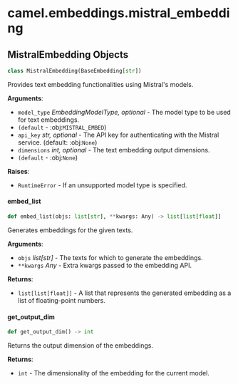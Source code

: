 <a id="camel.embeddings.mistral_embedding"></a>

# camel.embeddings.mistral\_embedding

<a id="camel.embeddings.mistral_embedding.MistralEmbedding"></a>

## MistralEmbedding Objects

```python
class MistralEmbedding(BaseEmbedding[str])
```

Provides text embedding functionalities using Mistral's models.

**Arguments**:

- `model_type` _EmbeddingModelType, optional_ - The model type to be
  used for text embeddings.
- `(default` - :obj:`MISTRAL_EMBED`)
- `api_key` _str, optional_ - The API key for authenticating with the
  Mistral service. (default: :obj:`None`)
- `dimensions` _int, optional_ - The text embedding output dimensions.
- `(default` - :obj:`None`)
  

**Raises**:

- `RuntimeError` - If an unsupported model type is specified.

<a id="camel.embeddings.mistral_embedding.MistralEmbedding.embed_list"></a>

#### embed\_list

```python
def embed_list(objs: list[str], **kwargs: Any) -> list[list[float]]
```

Generates embeddings for the given texts.

**Arguments**:

- `objs` _list[str]_ - The texts for which to generate the embeddings.
- `**kwargs` _Any_ - Extra kwargs passed to the embedding API.
  

**Returns**:

- `list[list[float]]` - A list that represents the generated embedding
  as a list of floating-point numbers.

<a id="camel.embeddings.mistral_embedding.MistralEmbedding.get_output_dim"></a>

#### get\_output\_dim

```python
def get_output_dim() -> int
```

Returns the output dimension of the embeddings.

**Returns**:

- `int` - The dimensionality of the embedding for the current model.

